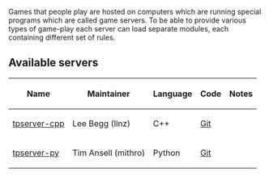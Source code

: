 Games that people play are hosted on computers which are running special programs which are called game servers. To be able to provide various types of game-play each server can load separate modules, each containing different set of rules.

== Available servers ==

{| border="1"
|-
! Name !! Maintainer !! Language !! Code !! Notes
|-
| [[tpserver-cpp]] || Lee Begg (llnz) || C++ || [http://git.thousandparsec.net/gitweb/gitweb.cgi?p=tpserver-cpp.git;a=summary Git] ||
|-
| [[tpserver-py]] || Tim Ansell (mithro) || Python || [http://git.thousandparsec.net/gitweb/gitweb.cgi?p=tpserver-py.git;a=summary Git] ||
|}